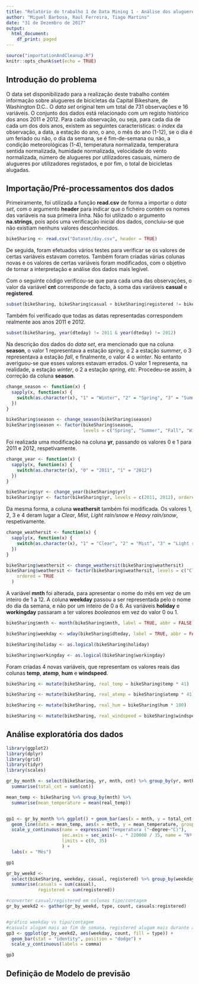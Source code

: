 ```yaml
---
title: "Relatório do trabalho 1 de Data Mining 1 - Análise dos alugueres de bicicletas da Capital Bikeshare"
author: "Miguel Barbosa, Raul Ferreira, Tiago Martins"
date: "31 de Dezembro de 2017"
output:
  html_document:
    df_print: paged
---
```



```r
source("importationAndCleanup.R")
knitr::opts_chunk$set(echo = TRUE)
```

## Introdução do problema

O data set disponibilizado para a realização deste trabalho contém informação sobre alugueres de bicicletas da Capital Bikeshare, de Washington D.C.. O *data set* original tem um total de 731 observações e 16 variáveis. O conjunto dos dados está relacionado com um registo histórico dos anos 2011 e 2012. Para cada observação, ou seja, para cada dia de cada um dos dois anos, existem as seguintes características: o *index* da observação, a data, a estação do ano, o ano, o mês do ano (1-12), se o dia é um feriado ou não, o dia da semana, se é fim-de-semana ou não, a condição meteorológicas (1-4), temperatura normalizada, temperatura sentida normalizada, humidade normalizada, velocidade do vento normalizada, número de alugueres por utilizadores casuais, número de alugueres por utilizadores registados, e por fim, o total de bicicletas alugadas.


## Importação/Pré-processamentos dos dados

Primeiramente, foi utilizada a função **read.csv** de forma a importar o *data set*, com o argumento **header** para indicar que o ficheiro contém os nomes das variáveis na sua primeira linha. Não foi utilizado o argumento **na.strings**, pois após uma verificação inicial dos dados, concluiu-se que não existiam nenhuns valores desconhecidos.

```r
bikeSharing <- read.csv("Dataset/day.csv", header = TRUE)
```


De seguida, foram efetuados vários testes para verificar se os valores de certas variáveis estavam corretos. Também foram criadas várias colunas novas e os valores de certas variáveis foram modificados, com o objetivo de tornar a interpretação e análise dos dados mais legível. 

Com o seguinte código verificou-se que para cada uma das observações, o valor da variável **cnt** corresponde de facto, à soma das variáveis **casual** e **registered**.

```r
subset(bikeSharing, bikeSharing$casual + bikeSharing$registered != bikeSharing$cnt)
```

Também foi verificado que todas as datas representadas correspondem realmente aos anos 2011 e 2012.

```r
subset(bikeSharing, year(dteday) != 2011 & year(dteday) != 2012)
```

Na descrição dos dados do *data set*, era mencionado que na coluna **season**, o valor 1 representava a estação *spring*, o 2 a estação *summer*, o 3 representava a estação *fall*, e finalmente, o valor 4 o *winter*. No entanto averiguou-se que esses valores estavam errados. O valor 1 representa, na realidade, a estação *winter*, o 2 a estação *spring*, *etc*. Procedeu-se assim, à correção da coluna **season**.

```r
change_season <- function(x) {
  sapply(x, function(x) {
    switch(as.character(x), "1" = "Winter", "2" = "Spring", "3" = "Summer", "4" = "Fall")
  })
}

bikeSharing$season <- change_season(bikeSharing$season)
bikeSharing$season <- factor(bikeSharing$season, 
                             levels = c("Spring", "Summer", "Fall", "Winter"), ordered = TRUE)
```

Foi realizada uma modificação na coluna **yr**, passando os valores 0 e 1 para 2011 e 2012, respetivamente.

```r
change_year <- function(x) {
  sapply(x, function(x) {
    switch(as.character(x), "0" = "2011", "1" = "2012")
  })
}

bikeSharing$yr <- change_year(bikeSharing$yr)
bikeSharing$yr <- factor(bikeSharing$yr, levels = c(2011, 2012), ordered = TRUE)
```

Da mesma forma, a coluna **weathersit** também foi modificada. Os valores 1, 2, 3 e 4 deram lugar a *Clear*, *Mist*, *Light rain/snow* e *Heavy rain/snow*, respetivamente.

```r
change_weathersit <- function(x) {
  sapply(x, function(x) {
    switch(as.character(x), "1" = "Clear", "2" = "Mist", "3" = "Light rain/snow", "4" = "Heavy rain/snow")
  })
}

bikeSharing$weathersit <- change_weathersit(bikeSharing$weathersit)
bikeSharing$weathersit <- factor(bikeSharing$weathersit, levels = c("Clear", "Mist", "Light rain/snow", "Heavy rain/snow"),
    ordered = TRUE
  )
```

A variável **mnth** foi alterada, para apresentar o nome do mês em vez de um inteiro de 1 a 12. A coluna **weekday** passou a ser representada pelo o nome do dia da semana, e não por um inteiro de 0 a 6. As variáveis **holiday** e **workingday** passaram a ter valores *booleanos* em vez do valor 0 ou 1.

```r
bikeSharing$mnth <- month(bikeSharing$mnth, label = TRUE, abbr = FALSE)

bikeSharing$weekday <- wday(bikeSharing$dteday, label = TRUE, abbr = FALSE)

bikeSharing$holiday <- as.logical(bikeSharing$holiday)

bikeSharing$workingday <- as.logical(bikeSharing$workingday)
```


Foram criadas 4 novas variáveis, que representam os valores reais das colunas **temp**, **atemp**, **hum** e **windspeed**.

```r
bikeSharing <- mutate(bikeSharing, real_temp = bikeSharing$temp * 41)

bikeSharing <- mutate(bikeSharing, real_atemp = bikeSharing$atemp * 41)

bikeSharing <- mutate(bikeSharing, real_hum = bikeSharing$hum * 100)

bikeSharing <- mutate(bikeSharing, real_windspeed = bikeSharing$windspeed * 67)
```


## Análise exploratória dos dados

```r
library(ggplot2)
library(dplyr)
library(grid)
library(tidyr)
library(scales)
```

```r
gr_by_month <- select(bikeSharing, yr, mnth, cnt) %>% group_by(yr, mnth) %>%
  summarise(total_cnt = sum(cnt))

mean_temp <- bikeSharing %>% group_by(mnth) %>% 
  summarise(mean_temperature = mean(real_temp))


gp1 <- gr_by_month %>% ggplot() + geom_bar(aes(x = mnth, y = total_cnt * 35 / 220000, fill = yr), stat = "identity", position = "dodge") +
  geom_line(data = mean_temp, aes(x = mnth, y = mean_temperature, group = 1), show.legend = FALSE) +
  scale_y_continuous(name = expression("Temperatura ("~degree~"C)"),
                     sec.axis = sec_axis(~ . * 220000 / 35, name = "Nº de alugueres"),
                     limits = c(0, 35)
                     ) +
  labs(x = "Mês")

gp1
```


```r
gr_by_weekd <-
  select(bikeSharing, weekday, casual, registered) %>% group_by(weekday) %>%
  summarise(casuals = sum(casual),
            registered = sum(registered))

#converter casual/registered em colunas tipo/contagem
gr_by_weekd2 <- gather(gr_by_weekd, type, count, casuals:registered)


#gráfico weekday vs tipo/contagem
#casuals alugam mais ao fim de semana, registered alugam mais durante a semana útil (talvez ate como meio de transporte para o trabalho)
gp3 <- ggplot(gr_by_weekd2, aes(weekday, count, fill = type)) +
  geom_bar(stat = "identity", position = "dodge") +
  scale_y_continuous(labels = comma)

gp3

```



## Definição de Modelo de previsão


